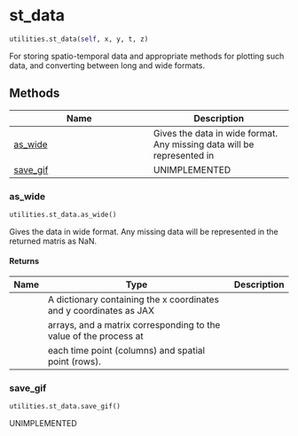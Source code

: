 # st_data { #jaxidem.utilities.st_data }

```python
utilities.st_data(self, x, y, t, z)
```

For storing spatio-temporal data and appropriate methods for plotting such
data, and converting between long and wide formats.

## Methods

| Name | Description |
| --- | --- |
| [as_wide](#jaxidem.utilities.st_data.as_wide) | Gives the data in wide format. Any missing data will be represented in |
| [save_gif](#jaxidem.utilities.st_data.save_gif) | UNIMPLEMENTED |

### as_wide { #jaxidem.utilities.st_data.as_wide }

```python
utilities.st_data.as_wide()
```

Gives the data in wide format. Any missing data will be represented in
the returned matris as NaN.

#### Returns {.doc-section .doc-section-returns}

| Name   | Type                                                               | Description   |
|--------|--------------------------------------------------------------------|---------------|
|        | A dictionary containing the x coordinates and y coordinates as JAX |               |
|        | arrays, and a matrix corresponding to the value of the process at  |               |
|        | each time point (columns) and spatial point (rows).                |               |

### save_gif { #jaxidem.utilities.st_data.save_gif }

```python
utilities.st_data.save_gif()
```

UNIMPLEMENTED